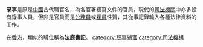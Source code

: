 {{Unreferenced|time=2022-06-11T07:20:03+00:00}}
'''录事'''是原是[[中國|中國]]古代職官名，為各官署繕寫文件的官員。現代的[[司法機關|司法機關]]中亦多設有錄事人員，但非是官員而是[[公務員|公務員]]或[[雇員|雇員]]性質，其從事記錄輸入各種法律資料的工作。

在[[香港|香港]]，類似的職位稱為'''法庭書記'''。
{{Government-official-hist-stub}}
[[category:职事辅官|category:职事辅官]]
[[category:司法機構|category:司法機構]]